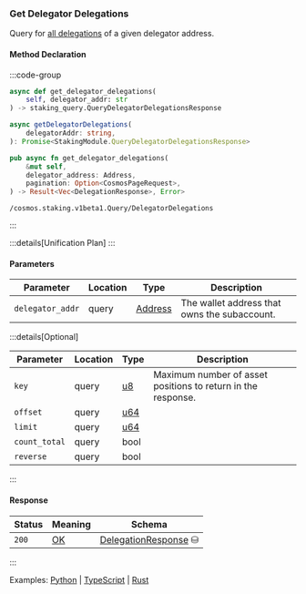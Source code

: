 ### Get Delegator Delegations

Query for [all delegations] of a given delegator address.

[all delegations]: https://github.com/cosmos/cosmos-sdk/tree/main/x/staking#delegatordelegations

#### Method Declaration

:::code-group

```python [Python]
async def get_delegator_delegations(
    self, delegator_addr: str
) -> staking_query.QueryDelegatorDelegationsResponse
```

```typescript [TypeScript]
async getDelegatorDelegations(
    delegatorAddr: string,
): Promise<StakingModule.QueryDelegatorDelegationsResponse>
```

```rust [Rust]
pub async fn get_delegator_delegations(
    &mut self,
    delegator_address: Address,
    pagination: Option<CosmosPageRequest>,
) -> Result<Vec<DelegationResponse>, Error>
```

```url [API]
/cosmos.staking.v1beta1.Query/DelegatorDelegations
```

:::

:::details[Unification Plan]
:::

#### Parameters

| Parameter           | Location | Type               | Description                                                           |
| ------------------- | -------- | ------------------ | --------------------------------------------------------------------- |
| `delegator_addr`           | query    | [Address]          | The wallet address that owns the subaccount.                          |

:::details[Optional]

| Parameter                     | Location | Type                      | Description                                                  |
| ----------------------------- | -------- | ------------------------- | ------------------------------------------------------------ |
| `key`                       | query    | [u8]                     | Maximum number of asset positions to return in the response. |
| `offset` | query | [u64] | |
| `limit` | query | [u64] | |
| `count_total` | query | bool | |
| `reverse` | query | bool | |

:::

#### Response

| Status | Meaning     | Schema                          |
| ------ | ----------- | ------------------------------- |
| `200`  | [OK]        | [DelegationResponse] ⛁ |

:::

Examples: [Python] | [TypeScript] | [Rust]

[Python]: https://github.com/dydxprotocol/v4-clients/blob/3e8c7e1b960291b7ef273962d374d9934a5c4d33/v4-client-py-v2/examples/validator_get_example.py#L142
[TypeScript]: https://github.com/dydxprotocol/v4-clients/blob/3e8c7e1b960291b7ef273962d374d9934a5c4d33/v4-client-js/examples/validator_get_example.ts#L105
[Rust]: https://github.com/dydxprotocol/v4-clients/blob/3e8c7e1b960291b7ef273962d374d9934a5c4d33/v4-client-rs/client/examples/validator_get.rs#L92

[Address]: /types/address
[u8]: /types/u8
[u64]: /types/u64
[OK]: /types/ok
[DelegationResponse]: /types/delegation_response

